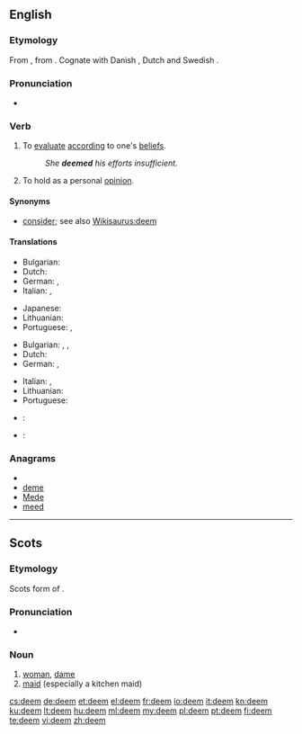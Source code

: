 ==English==

===Etymology===
From {{etyl|ang|en}} {{term|deman|dēman|lang=ang}}, from {{proto|Germanic|dōmijanan|lang=en}}.  Cognate with Danish {{term|dømme|lang=da}}, Dutch {{term|doemen|lang=nl}} and Swedish {{term|döma|lang=sv}}.

===Pronunciation===
* {{IPA|/diːm/}}
*: {{rhymes|iːm}}

===Verb===
{{en-verb}}

# To [[evaluate]] [[according]] to one's [[belief]]s.
#: ''She '''deemed''' his efforts insufficient.''
# To hold as a personal [[opinion]].

====Synonyms====
* [[consider]]; see also [[Wikisaurus:deem]]

====Translations====
{{trans-top|to evaluate according to one's beliefs}}
* Bulgarian: {{t|bg|смятам|tr=smjátam}}
* Dutch: {{t+|nl|beschouwen}}
* German: {{t+|de|halten}}, {{t+|de|erachten}}
* Italian: {{t+|it|considerare}}, {{t+|it|valutare}}
{{trans-mid}}
* Japanese: {{t|ja|見なす|tr=minasu}}
* Lithuanian: {{t+|lt|manyti|xs=Lithuanian}}
* Portuguese: {{t+|pt|considerar}}, {{t+|pt|estimar}}
{{trans-bottom}}

{{trans-top|to hold as a personal opinion}}
* Bulgarian: {{t|bg|смятам|tr=smjátam}}, {{t|bg|считам|tr=sčítam}}, {{t|bg|мисля|tr=míslja}}
* Dutch: {{t+|nl|vinden}}
* German: {{t+|de|erachten}}, {{t+|de|ansehen}}
{{trans-mid}}
* Italian: {{t+|it|considerare}}, {{t+|it|ritenere}}
* Lithuanian: {{t+|lt|manyti|xs=Lithuanian}}
* Portuguese: {{t+|pt|considerar}}
{{trans-bottom}}

{{checktrans-top}}
* {{ttbc|ia}}: {{t-|ia|estimar|xs=Interlingua}}
{{trans-mid}}
* {{ttbc|es}}: {{t+|es|estimar}}
{{trans-bottom}}

===Anagrams===
* {{alphagram|deem}}
* [[deme#English|deme]]
* [[Mede#English|Mede]]
* [[meed#English|meed]]

----

==Scots==

===Etymology===
Scots form of {{etyl|en|sco}} {{term|dame|lang=ang}}.

===Pronunciation===
* {{IPA|/dim/|lang=sco}}

===Noun===
{{sco-noun}}

# [[woman]], [[dame]]
# [[maid]] (especially a kitchen maid)

[[cs:deem]]
[[de:deem]]
[[et:deem]]
[[el:deem]]
[[fr:deem]]
[[io:deem]]
[[it:deem]]
[[kn:deem]]
[[ku:deem]]
[[lt:deem]]
[[hu:deem]]
[[ml:deem]]
[[my:deem]]
[[pl:deem]]
[[pt:deem]]
[[fi:deem]]
[[te:deem]]
[[vi:deem]]
[[zh:deem]]